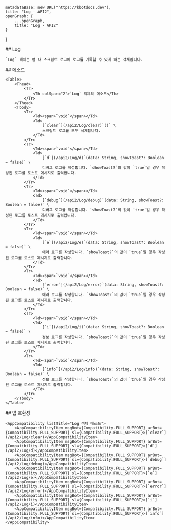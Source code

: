 
    metadataBase: new URL("https://kbotdocs.dev"),
    title: "Log - API2",
    openGraph: {
        ...openGraph,
        title: "Log - API2"
    }
}

<Section>
    ## Log

    `Log` 객체는 앱 내 스크립트 로그에 로그를 기록할 수 있게 하는 객체입니다.
</Section>
<Section>
    ## 메소드

    <Table>
        <Thead>
            <Tr>
                <Th colSpan="2">`Log` 객체의 메소드</Th>
            </Tr>
        </Thead>
        <Tbody>
            <Tr>
                <Td><span>`void`</span></Td>
                <Td>
                    [`clear`](/api2/Log/clear)`()` \
                    스크립트 로그를 모두 삭제합니다.
                </Td>
            </Tr>
            <Tr>
                <Td><span>`void`</span></Td>
                <Td>
                    [`d`](/api2/Log/d)`(data: String, showToast?: Boolean = false)` \
                    디버그 로그를 작성합니다. `showToast?`의 값이 `true`일 경우 작성된 로그를 토스트 메시지로 출력합니다.
                </Td>
            </Tr>
            <Tr>
                <Td><span>`void`</span></Td>
                <Td>
                    [`debug`](/api2/Log/debug)`(data: String, showToast?: Boolean = false)` \
                    디버그 로그를 작성합니다. `showToast?`의 값이 `true`일 경우 작성된 로그를 토스트 메시지로 출력합니다.
                </Td>
            </Tr>
            <Tr>
                <Td><span>`void`</span></Td>
                <Td>
                    [`e`](/api2/Log/e)`(data: String, showToast?: Boolean = false)` \
                    에러 로그를 작성합니다. `showToast?`의 값이 `true`일 경우 작성된 로그를 토스트 메시지로 출력합니다.
                </Td>
            </Tr>
            <Tr>
                <Td><span>`void`</span></Td>
                <Td>
                    [`error`](/api2/Log/error)`(data: String, showToast?: Boolean = false)` \
                    에러 로그를 작성합니다. `showToast?`의 값이 `true`일 경우 작성된 로그를 토스트 메시지로 출력합니다.
                </Td>
            </Tr>
            <Tr>
                <Td><span>`void`</span></Td>
                <Td>
                    [`i`](/api2/Log/i)`(data: String, showToast?: Boolean = false)` \
                    정보 로그를 작성합니다. `showToast?`의 값이 `true`일 경우 작성된 로그를 토스트 메시지로 출력합니다.
                </Td>
            </Tr>
            <Tr>
                <Td><span>`void`</span></Td>
                <Td>
                    [`info`](/api2/Log/info)`(data: String, showToast?: Boolean = false)` \
                    정보 로그를 작성합니다. `showToast?`의 값이 `true`일 경우 작성된 로그를 토스트 메시지로 출력합니다.
                </Td>
            </Tr>
        </Tbody>
    </Table>
</Section>
<Section>
    ## 앱 호환성

    <AppCompatibility listTitle="Log 객체 메소드">
        <AppCompatibilityItem msgBot={Compatibility.FULL_SUPPORT} arBot={Compatibility.FULL_SUPPORT} sl={Compatibility.FULL_SUPPORT}>[`clear`](/api2/Log/clear)</AppCompatibilityItem>
        <AppCompatibilityItem msgBot={Compatibility.FULL_SUPPORT} arBot={Compatibility.FULL_SUPPORT} sl={Compatibility.FULL_SUPPORT}>[`d`](/api2/Log/d)</AppCompatibilityItem>
        <AppCompatibilityItem msgBot={Compatibility.FULL_SUPPORT} arBot={Compatibility.FULL_SUPPORT} sl={Compatibility.FULL_SUPPORT}>[`debug`](/api2/Log/debug)</AppCompatibilityItem>
        <AppCompatibilityItem msgBot={Compatibility.FULL_SUPPORT} arBot={Compatibility.FULL_SUPPORT} sl={Compatibility.FULL_SUPPORT}>[`e`](/api2/Log/e)</AppCompatibilityItem>
        <AppCompatibilityItem msgBot={Compatibility.FULL_SUPPORT} arBot={Compatibility.FULL_SUPPORT} sl={Compatibility.FULL_SUPPORT}>[`error`](/api2/Log/error)</AppCompatibilityItem>
        <AppCompatibilityItem msgBot={Compatibility.FULL_SUPPORT} arBot={Compatibility.FULL_SUPPORT} sl={Compatibility.FULL_SUPPORT}>[`i`](/api2/Log/i)</AppCompatibilityItem>
        <AppCompatibilityItem msgBot={Compatibility.FULL_SUPPORT} arBot={Compatibility.FULL_SUPPORT} sl={Compatibility.FULL_SUPPORT}>[`info`](/api2/Log/info)</AppCompatibilityItem>
    </AppCompatibility>
</Section>